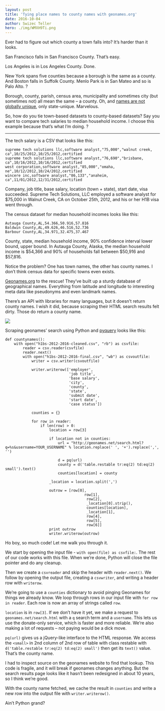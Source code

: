 ```yaml
---
layout: post
title: 'Tying place names to county names with geonames.org'
date: 2016-10-04
author: Swizec Teller
hero: ./img/WMXH9Ti.png
---
```

Ever had to figure out which county a town falls into? It’s harder than it looks.



San Francisco falls in San Francisco County. That’s easy.



Los Angeles is in Los Angeles County. Done.



New York spans five counties because a borough is the same as a county. And Boston falls in Suffolk County. Menlo Park is in San Mateo and so is Palo Alto. ?



Borough, county, parish, census area, municipality and sometimes city (but sometimes not) all mean the same – a county. Oh, and [names are not globally unique](http://swizec.com/blog/livecoding-24-choropleth-react-js/swizec/7078), only state-unique. Marvelous.



So, how do you tie town-based datasets to county-based datasets? Say you want to compare tech salaries to median household income. I choose this example because that’s what I’m doing. ?



* * *



The tech salary is a CSV that looks like this:



```
supreme tech solutions llc,software analyst,"75,000","walnut creek, ca",10/25/2012,10/25/2012,certified
supreme tech solutions llc,software analyst,"76,690","brisbane, ca",10/16/2012,10/16/2012,certified
west corporation,software analyst,"85,000","omaha, ne",10/12/2012,10/24/2012,certified
wincere inc,software analyst,"86,133","anaheim, ca",11/01/2012,12/31/2012,certified
```



Company, job title, base salary, location (town + state), start date, visa succeeded. Supreme Tech Solutions, LLC employed a software analyst for $75,000 in Walnut Creek, CA on October 25th, 2012, and his or her H1B visa went through.



The census dataset for median household incomes looks like this:



```
Autauga County,AL,54.366,50.916,57.816
Baldwin County,AL,49.626,46.516,52.736
Barbour County,AL,34.971,32.475,37.467
```



County, state, median household income, 90% confidence interval lower bound, upper bound. In Autauga County, Alaska, the median household income is $54,366 and 90% of households fall between $50,916 and $57,816.



Notice the problem? One has town names, the other has county names. I don’t think census data for specific towns even exists.



[Geonames.org](geonames.org) to the rescue! They’ve built up a sturdy database of geographical names. Everything from latitude and longitude to interesting meta data like pseudonyms and even landmark names.



There’s an API with libraries for many languages, but it doesn’t return county names. I wish it did, because scraping their HTML search results felt dirty. Those do return a county name.



![](./img/WMXH9Ti.png)



Scraping geonames’ search using Python and [pyquery](https://pythonhosted.org/pyquery/) looks like this:

```
def countynames():
    with open("h1bs-2012-2016-cleaned.csv", "rb") as csvfile:
        reader = csv.reader(csvfile)
        reader.next()
        with open("h1bs-2012-2016-final.csv", "wb") as csvoutfile:
            writer = csv.writer(csvoutfile)

            writer.writerow(['employer',
                             'job title',
                             'base salary',
                             'city',
                             'county',
                             'state',
                             'submit date',
                             'start date',
                             'case status'])

            counties = {}

            for row in reader:
                if len(row) > 0:
                    location = row[3]

                    if location not in counties:
                        url = "http://geonames.net/search.html?q=%s&username=YOUR_USERNAME" % location.replace(' ', '+').replace(',', '')

                        d = pq(url)
                        county = d('table.restable tr:eq(2) td:eq(2) small').text()
                        counties[location] = county

                    _location = location.split(',')

                    outrow = [row[0],
                                    row[1],
                                     row[2],
                                     _location[0].strip(),
                                     counties[location],
                                     _location[1],
                                     row[4],
                                     row[5],
                                     row[6]]
                    print outrow
                    writer.writerow(outrow)
```



Ho boy, so much code! Let me walk you through it.



We start by opening the input file - `with open(file) as csvfile:`. The rest of our code works with this file. When we’re done, Python will close the file pointer and do any cleanup.



Then we create a `csvreader` and skip the header with `reader.next()`. We follow by opening the output file, creating a `csvwriter`, and writing a header row with `writerow`.



We’re going to use a `counties` dictionary to avoid pinging Geonames for things we already know. We loop through rows in our input file with `for row in reader`. Each row is now an array of strings called `row`.



`location` is in `row[3]`. If we don’t have it yet, we make a request to `geonames.net/search.html` with a `q` search term and a `username`. This lets us use the donate-only service, which is faster and more reliable. We’re also making a lot of requests – not paying would be a dick move.



`pq(url)` gives us a jQuery-like interface to the HTML response. We access the `<small>` in 2nd column of 2nd row of table with class restable with `d('table.restable tr:eq(2) td:eq(2) small')` then get its `text()` value. That’s the county name.



I had to inspect source on the geonames website to find that lookup. This code is fragile, and it will break if geonames changes anything. But the search results page looks like it hasn’t been redesigned in about 10 years, so I think we’re good.



With the county name fetched, we cache the result in `counties` and write a new row into the output file with `writer.writerow()`.



Ain’t Python grand?